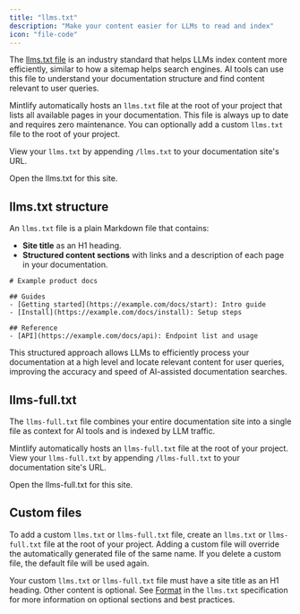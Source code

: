 ```yaml
---
title: "llms.txt"
description: "Make your content easier for LLMs to read and index"
icon: "file-code"
---
```



The [llms.txt file](https://llmstxt.org) is an industry standard that helps LLMs index content more efficiently, similar to how a sitemap helps search engines. AI tools can use this file to understand your documentation structure and find content relevant to user queries.

Mintlify automatically hosts an `llms.txt` file at the root of your project that lists all available pages in your documentation. This file is always up to date and requires zero maintenance. You can optionally add a custom `llms.txt` file to the root of your project.

View your `llms.txt` by appending `/llms.txt` to your documentation site's URL.

<PreviewButton href="https://mintlify.com/docs/llms.txt">Open the llms.txt for this site.</PreviewButton>

## llms.txt structure

An `llms.txt` file is a plain Markdown file that contains:

- **Site title** as an H1 heading.
- **Structured content sections** with links and a description of each page in your documentation.

```mdx Example llms.txt
# Example product docs

## Guides
- [Getting started](https://example.com/docs/start): Intro guide
- [Install](https://example.com/docs/install): Setup steps

## Reference
- [API](https://example.com/docs/api): Endpoint list and usage
```

This structured approach allows LLMs to efficiently process your documentation at a high level and locate relevant content for user queries, improving the accuracy and speed of AI-assisted documentation searches.

## llms-full.txt

The `llms-full.txt` file combines your entire documentation site into a single file as context for AI tools and is indexed by LLM traffic.

Mintlify automatically hosts an `llms-full.txt` file at the root of your project. View your `llms-full.txt` by appending `/llms-full.txt` to your documentation site's URL.

<PreviewButton href="https://mintlify.com/docs/llms-full.txt">Open the llms-full.txt for this site.</PreviewButton>

## Custom files

To add a custom `llms.txt` or `llms-full.txt` file, create an `llms.txt` or `llms-full.txt` file at the root of your project. Adding a custom file will override the automatically generated file of the same name. If you delete a custom file, the default file will be used again.

Your custom `llms.txt` or `llms-full.txt` file must have a site title as an H1 heading. Other content is optional. See [Format](https://llmstxt.org/#format) in the `llms.txt` specification for more information on optional sections and best practices.
